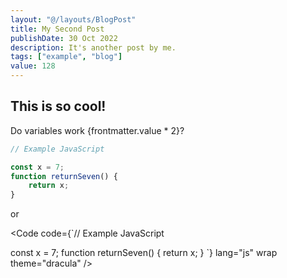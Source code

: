 ```yaml
---
layout: "@/layouts/BlogPost"
title: My Second Post
publishDate: 30 Oct 2022
description: It's another post by me.
tags: ["example", "blog"]
value: 128
---
```



## This is so cool!

Do variables work {frontmatter.value * 2}?

```js
// Example JavaScript

const x = 7;
function returnSeven() {
	return x;
}
```

or

<Code code={`// Example JavaScript

const x = 7;
function returnSeven() {
	return x;
}
`} lang="js" wrap theme="dracula" />

